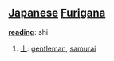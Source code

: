 == [[Japanese]] [[Furigana]] ==                                          

'''[[reading]]''': shi

# [[士]]: [[gentleman]], [[samurai]]